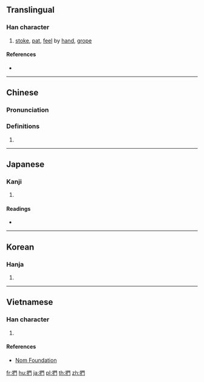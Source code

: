 {{also|扪}}
==Translingual==

===Han character===
{{Han char|rn=64|rad=手|as=08|sn=11|four=57020|canj=QAN|ids=⿰扌門}}

# [[stoke]], [[pat]], [[feel]] by [[hand]], [[grope]]

====References====
* {{Han ref|kx=0435.050|dkj=12197|dj=0784.220|hdz=31908.030|uh=636B|ud=25451|bh=B1BF|bd=45503}}

----

==Chinese==
{{zh-forms|s=扪}}

===Pronunciation===
{{zh-pron
|m=mén
|c=mun4
|mc=y
|oc=y
|ma=
|cat=v
}}

===Definitions===
# {{rfdef|lang=zh}}

----

==Japanese==

===Kanji===
{{ja-kanji|grade=|rs=手08}}

# {{defn|lang=ja|sort=手08}}

====Readings====
* {{ja-readings|goon=[[もん]] (mon)|kanon=[[ぼん]] (bon)|kun=[[なでる]] (naderu), [[とる]] (toru), [[ひねる]] (hineru)}}

----

==Korean==

===Hanja===
{{ko-hanja|hangeul=문|eumhun=|rv=mun|mr=mun|y=mun}}

# {{defn|lang=ko|sort=手08}}

----

==Vietnamese==

===Han character===
{{vi-readings|rs=手08|hanviet=môn}}

# {{defn|lang=vi|sort=手08}}

====References====
* [http://nomfoundation.org/common/nom_details.php?codepoint=636b Nom Foundation]

[[fr:捫]]
[[hu:捫]]
[[ja:捫]]
[[pl:捫]]
[[th:捫]]
[[zh:捫]]